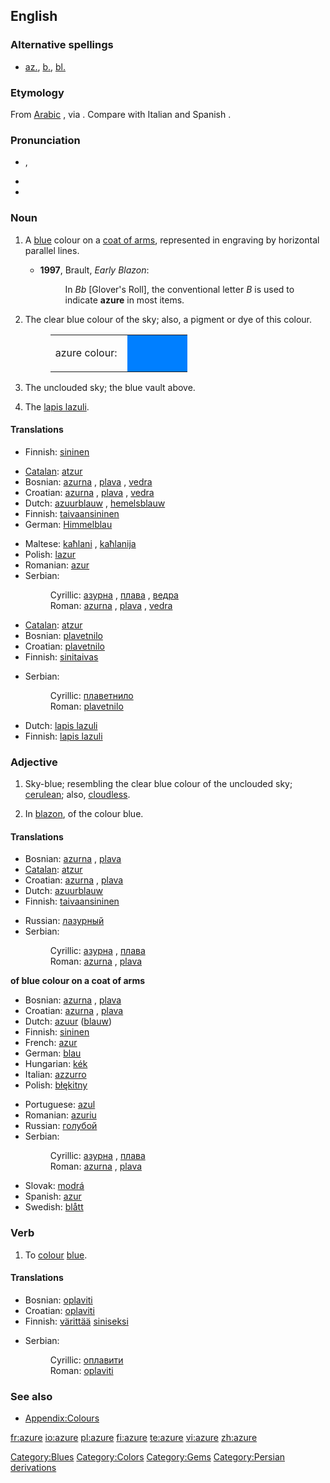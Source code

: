{{wikipedia}}
==English==

===Alternative spellings===
* {{qualifier|in [[heraldic]] contexts}} [[az.]], [[b.]], [[bl.]]

===Etymology===
From [[Arabic]] {{term||lazward|lapis lazuli}}, via {{F.}} {{term|azur}}. Compare with Italian {{term|azzurro}} and Spanish {{term|azul}}.

===Pronunciation===
*{{IPA|/ˈæʒə/}}, {{SAMPA|/"{Z@/}}
*{{IPA|/ˈæʒɚ/}}
*{{audio|en-us-azure.ogg|Audio (US)}}

===Noun===
{{en-noun|-}}

# {{tincture}} A [[blue]] colour on a [[coat of arms]], represented in engraving by horizontal parallel lines.
#* '''1997''', Brault, ''Early Blazon'':
#*: In ''Bb'' [Glover's Roll], the conventional letter ''B'' is used to indicate '''azure''' in most items.
# The clear blue colour of the sky; also, a pigment or dye of this colour.
#:<table><tr><td>azure colour: &nbsp;</td><td bgcolor="#007FFF" width="80">&nbsp; </td></tr></table>
# {{italbrac|poetical}} The unclouded sky; the blue vault above.
# The [[lapis lazuli]].

====Translations====
{{trans-top|blue colour on a coat of arms}}
*Finnish: [[sininen]]
{{trans-bottom}}

{{trans-top|colour of the sky}}
*[[Catalan]]: [[atzur]]
*Bosnian: [[azurna#Croatian|azurna]] {{f}}, [[plava#Bosnian|plava]] {{f}}, [[vedra#Bosnian|vedra]] {{f}}
*Croatian: [[azurna#Croatian|azurna]] {{f}}, [[plava#Croatian|plava]] {{f}}, [[vedra#Croatian|vedra]] {{f}}
*Dutch: [[azuurblauw]] {{n}}, [[hemelsblauw]] {{n}}
*Finnish: [[taivaansininen]]
*German: [[Himmelblau]] {{n}}
{{trans-mid}}
*Maltese: [[kaħlani]] {{m}}, [[kaħlanija]] {{f}}
*Polish: [[lazur]] {{m}}
*Romanian: [[azur]]
*Serbian:
*:Cyrillic: [[азурна#Serbian|азурна]] {{f}}, [[плава#Serbian|плава]] {{f}}, [[ведра#Serbian|ведра]] {{f}}
*:Roman: [[azurna#Serbian|azurna]] {{f}}, [[plava#Serbian|plava]] {{f}}, [[vedra#Serbian|vedra]] {{f}}
{{trans-bottom}}

{{trans-top|the blue sky}}
*[[Catalan]]: [[atzur]]
*Bosnian: [[plavetnilo#Bosnian|plavetnilo]] {{n}}
*Croatian: [[plavetnilo#Croatian|plavetnilo]] {{n}}
*Finnish: [[sinitaivas]]
{{trans-mid}}
*Serbian:
*:Cyrillic: [[плаветнило#Serbian|плаветнило]] {{n}}
*:Roman: [[plavetnilo#Serbian|plavetnilo]] {{n}}
{{trans-bottom}}

{{trans-top|gem}}
*Dutch: [[lapis lazuli]] {{m}}
*Finnish: [[lapis lazuli]]
{{trans-mid}}
{{trans-bottom}}

===Adjective===
{{en-adj|-}}

# {{colour}} Sky-blue; resembling the clear blue colour of the unclouded sky; [[cerulean]]; also, [[cloudless]].
# {{tincture}} In [[blazon]], of the colour blue.

====Translations====
{{trans-top|sky-blue coloured}}
*Bosnian: [[azurna#Bosnian|azurna]] {{f}}, [[plava#Bosnian|plava]] {{f}}
*[[Catalan]]: [[atzur]]
*Croatian: [[azurna#Croatian|azurna]] {{f}}, [[plava#Croatian|plava]] {{f}}
*Dutch: [[azuurblauw]]
*Finnish: [[taivaansininen]]
{{trans-mid}}
*Russian: [[лазурный]]
*Serbian:
*:Cyrillic: [[азурна#Serbian|азурна]] {{f}}, [[плава#Serbian|плава]] {{f}}
*:Roman: [[azurna#Serbian|azurna]] {{f}}, [[plava#Serbian|plava]] {{f}}
{{trans-bottom}}

{{heraldry}} '''of blue colour on a coat of arms'''
{{top}}
*Bosnian: [[azurna#Bosnian|azurna]] {{f}}, [[plava#Bosnian|plava]] {{f}}
*Croatian: [[azurna#Croatian|azurna]] {{f}}, [[plava#Croatian|plava]] {{f}}
*Dutch: [[azuur]] ([[blauw]])
*Finnish: [[sininen]]
*French: [[azur]]
*German: [[blau]]
*Hungarian: [[kék]]
*Italian: [[azzurro]]
*Polish: [[błękitny]]
{{mid}}
*Portuguese: [[azul]]
*Romanian: [[azuriu]]
*Russian: [[голубой]]
*Serbian:
*:Cyrillic: [[азурна#Serbian|азурна]] {{f}}, [[плава#Serbian|плава]] {{f}}
*:Roman: [[azurna#Serbian|azurna]] {{f}}, [[plava#Serbian|plava]] {{f}}
*Slovak: [[modrá]]
*Spanish: [[azur]]
*Swedish: [[blått]]
{{bottom}}

===Verb===
{{en-verb|azur|ing}}

# {{transitive}} To [[colour]] [[blue]].

====Translations====
{{trans-top|to colour}}
*Bosnian: [[oplaviti#Bosnian|oplaviti]]
*Croatian: [[oplaviti#Croatian|oplaviti]]
*Finnish: [[värittää]] [[sininen|siniseksi]]
{{trans-mid}}
*Serbian:
*:Cyrillic: [[оплавити#Serbian|оплавити]]
*:Roman: [[oplaviti#Serbian|oplaviti]]
{{trans-bottom}}

===See also===
*[[Wiktionary_Appendix:Colours|Appendix:Colours]]

[[Category:Blues]]
[[Category:Colors]]
[[Category:Gems]]
[[Category:Persian derivations]]

[[fr:azure]]
[[io:azure]]
[[pl:azure]]
[[fi:azure]]
[[te:azure]]
[[vi:azure]]
[[zh:azure]]